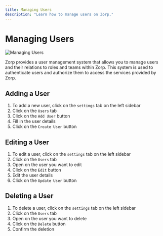```yaml
---
title: Managing Users
description: "Learn how to manage users on Zorp."
---
```


# Managing Users

![Managing Users](./images/usersetting.png)

Zorp provides a user management system that allows you to manage users and their relations to roles and teams within Zorp. This system is used to authenticate users and authorize them to access the services provided by Zorp.

## Adding a User

1. To add a new user, click on the `settings` tab on the left sidebar
2. Click on the `Users` tab
3. Click on the `Add User` button
4. Fill in the user details
5. Click on the `Create User` button

## Editing a User

1. To edit a user, click on the `settings` tab on the left sidebar
2. Click on the `Users` tab
3. Open on the user you want to edit
4. Click on the `Edit` button
5. Edit the user details
6. Click on the `Update User` button

## Deleting a User

1. To delete a user, click on the `settings` tab on the left sidebar
2. Click on the `Users` tab
3. Open on the user you want to delete
4. Click on the `Delete` button
5. Confirm the deletion
